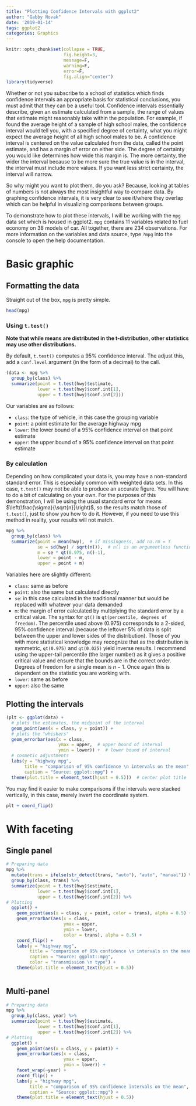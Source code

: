```yaml
---
title: "Plotting Confidence Intervals with ggplot2"
author: "Gabby Novak"
date: '2019-01-14'
tags: ggplot2
categories: Graphics
---
```


```r
knitr::opts_chunk$set(collapse = TRUE, 
                      fig.height=3, 
                      message=F,
                      warning=F,
                      error=F,
                      fig.align="center")
library(tidyverse)
```

Whether or not you subscribe to a school of statistics which finds confidence intervals an appropriate basis for statistical conclusions, you must admit that they can be a useful tool. Confidence intervals essentially describe, given an estimate calculated from a sample, the range of values that estimate might reasonably take within the population. For example, if found the average height of a sample of high school males, the confidence interval would tell you, with a specified degree of certainty, what you might expect the average height of all high school males to be. A confidence interval is centered on the value calculated from the data, called the point estimate, and has a margin of error on either side. The degree of certainty you would like determines how wide this margin is. The more certainty, the wider the interval because to be more sure the true value is in the interval, the interval must include more values. If you want less strict certainty, the interval will narrow.

So why might you want to plot them, do you ask? Because, looking at tables of numbers is not always the most insightful way to compare data. By graphing confidence intervals, it is very clear to see if/where they overlap which can be helpful in visualizing comparisons between groups. 

To demonstrate how to plot these intervals, I will be working with the `mpg` data set which is housed in ggplot2. `mpg` contains 11 variables related to fuel economy on 38 models of car. All together, there are 234 observations. For more information on the variables and data source, type `?mpg` into the console to open the help documentation. 

# Basic graphic

## Formatting the data

Straight out of the box, `mpg` is pretty simple. 

```r
head(mpg)
```

### Using `t.test()`

**Note that while means are distributed in the t-distribution, other statistics may use other distributions.**

By default, `t.test()` computes a 95% confidence interval. The adjust this, add a `conf.level` argument (in the form of a decimal) to the call.

```r
(data <- mpg %>%
  group_by(class) %>%
  summarize(point = t.test(hwy)$estimate,
            lower = t.test(hwy)$conf.int[1],
            upper = t.test(hwy)$conf.int[2])) 
```

Our variables are as follows:

* `class`: the type of vehicle, in this case the grouping variable
* `point`: a point estimate for the average highway mpg
* `lower`: the lower bound of a 95% confidence interval on that point estimate
* `upper`: the upper bound of a 95% confidence interval on that point estimate

### By calculation

Depending on how complicated your data is, you may have a non-standard standard error. This is especially common with weighted data sets. In this case, `t.test()` may not be able to produce an accurate figure. You will have to do a bit of calculating on your own. For the purposes of this demonstration, I will be using the usual standard error for means $\left(\frac{\sigma}{\sqrt{n}}\right)$, so the results match those of `t.test()`, just to show you how to do it. However, if you need to use this method in reality, your results will not match.

```r
mpg %>%
  group_by(class) %>%
  summarize(point = mean(hwy),  # if missingness, add na.rm = T
            se = sd(hwy) / sqrt(n()),  # n() is an argumentless function that returns a count
            m = se * qt(0.975, n()-1),
            lower = point - m,
            upper = point + m)
```

Variables here are slightly different:

* `class`: same as before
* `point`: also the same but calculated directly
* `se`: in this case calculated in the traditional manner but would be replaced with whatever your data demanded
* `m`: the margin of error calculated by multiplying the standard error by a critical value. The syntax for `qt()` is `qt(percentile, degrees of freedom)`. The percentile used above (0.975) corresponds to a 2-sided, 95% confidence interval (because the leftover 5% of data is split between the upper and lower sides of the distribution). Those of you with more statistical knowledge may recognize that as the distribution is symmetric, `qt(0.975)` and `qt(0.025)` yield inverse results. I recommend using the upper-tail percentile (the larger number) as it gives a positive critical value and ensure that the bounds are in the correct order. Degrees of freedom for a single mean is $n-1$. Once again this is dependent on the statistic you are working with. 
* `lower`: same as before
* `upper`: also the same

## Plotting the intervals

```r
(plt <- ggplot(data) +
  # plots the estimates, the midpoint of the interval
  geom_point(aes(x = class, y = point)) + 
  # plots the "whiskers"
  geom_errorbar(aes(x = class,
                    ymax = upper,  # upper bound of interval
                    ymin = lower)) +  # lower bound of interval
  # cosmetic adjustments
  labs(y = "highway mpg",
       title = "comparison of 95% confidence \n intervals on the mean",
       caption = "Source: ggplot::mpg") + 
  theme(plot.title = element_text(hjust = 0.5)))  # center plot title
```

You may find it easier to make comparisons if the intervals were stacked vertically, in this case, merely invert the coordinate system.

```r
plt + coord_flip()
```

# With faceting

## Single panel

```r
# Preparing data
mpg %>%
  mutate(trans = ifelse(str_detect(trans, "auto"), "auto", "manual")) %>%  # group transmission types
  group_by(class, trans) %>%
  summarize(point = t.test(hwy)$estimate,
            lower = t.test(hwy)$conf.int[1],
            upper = t.test(hwy)$conf.int[2]) %>%
# Plotting
  ggplot() +
    geom_point(aes(x = class, y = point, color = trans), alpha = 0.5) +  # alpha adjusts opacity
    geom_errorbar(aes(x = class,
                      ymax = upper,
                      ymin = lower,
                      color = trans), alpha = 0.5) +
    coord_flip() +
    labs(y = "highway mpg",
         title = "comparison of 95% confidence \n intervals on the mean",
         caption = "Source: ggplot::mpg",
         color = "transmission \n type") + 
    theme(plot.title = element_text(hjust = 0.5))
  
```


## Multi-panel

```r
# Preparing data
mpg %>%
  group_by(class, year) %>%
  summarize(point = t.test(hwy)$estimate,
            lower = t.test(hwy)$conf.int[1],
            upper = t.test(hwy)$conf.int[2]) %>%
# Plotting
  ggplot() +
    geom_point(aes(x = class, y = point)) + 
    geom_errorbar(aes(x = class,
                      ymax = upper,
                      ymin = lower)) +
    facet_wrap(~year) +
    coord_flip() +
    labs(y = "highway mpg",
         title = "comparison of 95% confidence intervals on the mean",
         caption = "Source: ggplot::mpg") + 
    theme(plot.title = element_text(hjust = 0.5))
```

